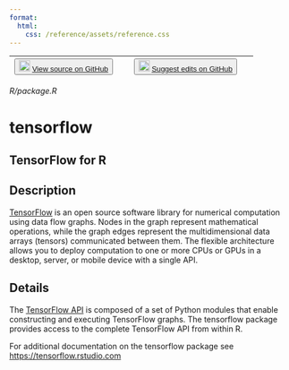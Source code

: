 ```yaml
---
format:
  html:
    css: /reference/assets/reference.css
---
```


| <button class="button"> ![](/reference/assets/GitHub-Mark-32px.png){width="20"} [View source on GitHub](https://github.com/rstudio/tensorflow//blob/main/R/package.R) </button> | <button class="button"> ![](/reference/assets/GitHub-Mark-32px.png){width="20"} [Suggest edits on GitHub](https://github.com/rstudio/tensorflow//edit/main/R/package.R) </button> |
|:------------------------------:|:--------------------------------------:|

*R/package.R*

# tensorflow

## TensorFlow for R

## Description
[TensorFlow](https://www.tensorflow.org) is an open source software library for numerical computation using data flow graphs. Nodes in the graph represent mathematical operations, while the graph edges represent the multidimensional data arrays (tensors) communicated between them. The flexible architecture allows you to deploy computation to one or more CPUs or GPUs in a desktop, server, or mobile device with a single API. 




## Details

The [TensorFlow  API](https://www.tensorflow.org/api_docs/python/tf/all_symbols) is composed of a set of Python modules that enable constructing and executing TensorFlow graphs. The tensorflow package provides access to the complete TensorFlow API from within R. 

For additional documentation on the tensorflow package see [https://tensorflow.rstudio.com](https://tensorflow.rstudio.com)






